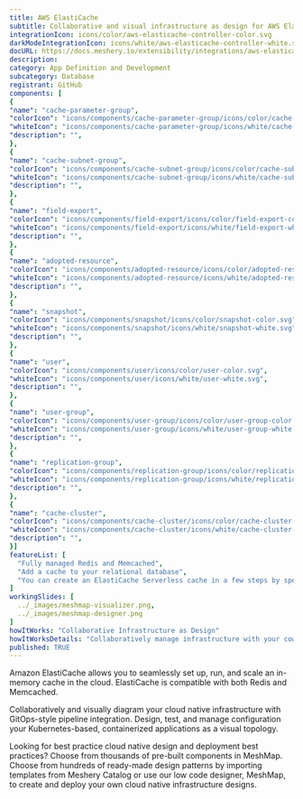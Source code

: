 ```yaml
---
title: AWS ElastiCache
subtitle: Collaborative and visual infrastructure as design for AWS ElastiCache
integrationIcon: icons/color/aws-elasticache-controller-color.svg
darkModeIntegrationIcon: icons/white/aws-elasticache-controller-white.svg
docURL: https://docs.meshery.io/extensibility/integrations/aws-elasticache-controller
description: 
category: App Definition and Development
subcategory: Database
registrant: GitHub
components: [
{
"name": "cache-parameter-group",
"colorIcon": "icons/components/cache-parameter-group/icons/color/cache-parameter-group-color.svg",
"whiteIcon": "icons/components/cache-parameter-group/icons/white/cache-parameter-group-white.svg",
"description": "",
},
{
"name": "cache-subnet-group",
"colorIcon": "icons/components/cache-subnet-group/icons/color/cache-subnet-group-color.svg",
"whiteIcon": "icons/components/cache-subnet-group/icons/white/cache-subnet-group-white.svg",
"description": "",
},
{
"name": "field-export",
"colorIcon": "icons/components/field-export/icons/color/field-export-color.svg",
"whiteIcon": "icons/components/field-export/icons/white/field-export-white.svg",
"description": "",
},
{
"name": "adopted-resource",
"colorIcon": "icons/components/adopted-resource/icons/color/adopted-resource-color.svg",
"whiteIcon": "icons/components/adopted-resource/icons/white/adopted-resource-white.svg",
"description": "",
},
{
"name": "snapshot",
"colorIcon": "icons/components/snapshot/icons/color/snapshot-color.svg",
"whiteIcon": "icons/components/snapshot/icons/white/snapshot-white.svg",
"description": "",
},
{
"name": "user",
"colorIcon": "icons/components/user/icons/color/user-color.svg",
"whiteIcon": "icons/components/user/icons/white/user-white.svg",
"description": "",
},
{
"name": "user-group",
"colorIcon": "icons/components/user-group/icons/color/user-group-color.svg",
"whiteIcon": "icons/components/user-group/icons/white/user-group-white.svg",
"description": "",
},
{
"name": "replication-group",
"colorIcon": "icons/components/replication-group/icons/color/replication-group-color.svg",
"whiteIcon": "icons/components/replication-group/icons/white/replication-group-white.svg",
"description": "",
},
{
"name": "cache-cluster",
"colorIcon": "icons/components/cache-cluster/icons/color/cache-cluster-color.svg",
"whiteIcon": "icons/components/cache-cluster/icons/white/cache-cluster-white.svg",
"description": "",
}]
featureList: [
  "Fully managed Redis and Memcached",
  "Add a cache to your relational database",
  "You can create an ElastiCache Serverless cache in a few steps by specifying a cache name in Meshery"
]
workingSlides: [
  ../_images/meshmap-visualizer.png,
  ../_images/meshmap-designer.png
]
howItWorks: "Collaborative Infrastructure as Design"
howItWorksDetails: "Collaboratively manage infrastructure with your coworkers synchronously sharing the same designs."
published: TRUE
---
```


<p>
  Amazon ElastiCache allows you to seamlessly set up, run, and scale an in-memory cache in the
  cloud. ElastiCache is compatible with both Redis and Memcached.
</p>
<p>
  Collaboratively and visually diagram your cloud native infrastructure with GitOps-style pipeline
  integration. Design, test, and manage configuration your Kubernetes-based, containerized
  applications as a visual topology.
</p>
<p>
  Looking for best practice cloud native design and deployment best practices? Choose from thousands
  of pre-built components in MeshMap. Choose from hundreds of ready-made design patterns by
  importing templates from Meshery Catalog or use our low code designer, MeshMap, to create and
  deploy your own cloud native infrastructure designs.
</p>
